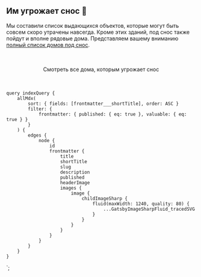 ---
---


<MainHeader />

<Container>

## Им угрожает снос 😬

Мы составили список выдающихся объектов, которые могут быть совсем скоро утрачены навсегда. Кроме этих зданий, под снос также пойдут и вполне рядовые дома. Представляем вашему вниманию [полный список домов под снос](/spisok-objektov).

<br />

<BuildingList data={props.data.allMdx.edges} />

<br />

<center>
    <Link to={BUILDING_LIST}>
        <MUILink>Смотреть все дома, которым угрожает снос</MUILink>
    </Link>
</center>

<br />
<br />

</Container>

    query indexQuery {
        allMdx(
            sort: { fields: [frontmatter___shortTitle], order: ASC }
            filter: {
                frontmatter: { published: { eq: true }, valuable: { eq: true } }
            }
        ) {
            edges {
                node {
                    id
                    frontmatter {
                        title
                        shortTitle
                        slug
                        description
                        published
                        headerImage
                        images {
                            image {
                                childImageSharp {
                                    fluid(maxWidth: 1240, quality: 80) {
                                        ...GatsbyImageSharpFluid_tracedSVG
                                    }
                                }
                            }
                        }
                    }
                }
            }
        }
    }
`;
